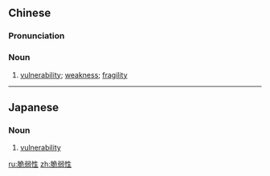==Chinese==
{{zh-forms|type=21}}

===Pronunciation===
{{zh-pron
|m=cuìruòxìng
|c=ceoi3 joek6 sing3
|cat=n
}}

===Noun===
{{zh-noun}}

# [[vulnerability]]; [[weakness]]; [[fragility]]

----

==Japanese==
{{ja-kanjitab|脆|弱|性}}

===Noun===
{{ja-noun|ぜいじゃくせい}}

# [[vulnerability]]

[[ru:脆弱性]]
[[zh:脆弱性]]